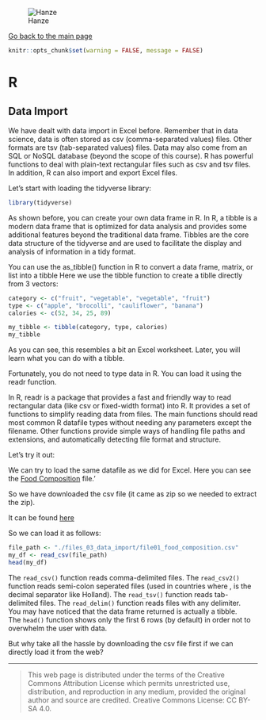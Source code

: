 ![Hanze](../hanze/hanze.png)

[Go back to the main page](../index.html)

```r
knitr::opts_chunk$set(warning = FALSE, message = FALSE) 
```

# R

## Data Import

We have dealt with data import in Excel before.
Remember that in data science, data is often stored as csv (comma-separated values) files.
Other formats are tsv (tab-separated values) files.
Data may also come from an SQL or NoSQL database (beyond the scope of this course).
R has powerful functions to deal with plain-text rectangular files such as csv and tsv files.
In addition, R can also import and export Excel files.

Let's start with loading the tidyverse library:

```r
library(tidyverse)
```

As shown before, you can create your own data frame in R. 
In R, a tibble is a modern data frame that is optimized for data analysis and provides some additional features beyond the traditional data frame. 
Tibbles are the core data structure of the tidyverse and are used to facilitate the display and analysis of information in a tidy format.

You can use the as_tibble() function in R to convert a data frame, matrix, or list into a tibble
Here we use the tibble function to create a tiblle directly from 3 vectors:


```r
category <- c("fruit", "vegetable", "vegetable", "fruit")
type <- c("apple", "brocolli", "cauliflower", "banana")
calories <- c(52, 34, 25, 89)

my_tibble <- tibble(category, type, calories)
my_tibble
```

As you can see, this resembles a bit an Excel worksheet.
Later, you will learn what you can do with a tibble.

Fortunately, you do not need to type data in R.
You can load it using the readr function.

In R, readr is a package that provides a fast and friendly way to read rectangular data (like csv or fixed-width format) into R. It provides a set of functions to simplify reading data from files. The main functions should read most common R datafile types without needing any parameters except the filename. Other functions provide simple ways of handling file paths and extensions, and automatically detecting file format and structure.

Let's try it out:

We can try to load the same datafile as we did for Excel.
Here you can see the [Food Composition](https://www.kaggle.com/datasets/vinitshah0110/food-composition?resource=download&select=Food+Composition.csv) file.'

So we have downloaded the csv file (it came as zip so we needed to extract the zip).

It can be found [here](./files_03_data_import/file01_food_composition.csv)

So we can load it as follows:



```r
file_path <- "./files_03_data_import/file01_food_composition.csv"
my_df <- read_csv(file_path)
head(my_df)
```

The `read_csv()` function reads comma-delimited files. The `read_csv2()` function reads semi-colon seperated files (used in countries where , is the decimal separator like Holland). The `read_tsv()` function reads tab-delimited files. The `read_delim()` function reads files with any delimiter.  
You may have noticed that the data frame returned is actually a tibble.  
The `head()` function shows only the first 6 rows (by default) in order not to overwhelm the user with data.


But why take all the hassle by downloading the csv file first if we can directly load it from the web?





---


>This web page is distributed under the terms of the Creative Commons Attribution License which permits unrestricted use, distribution, and reproduction in any medium, provided the original author and source are credited.
>Creative Commons License: CC BY-SA 4.0.


